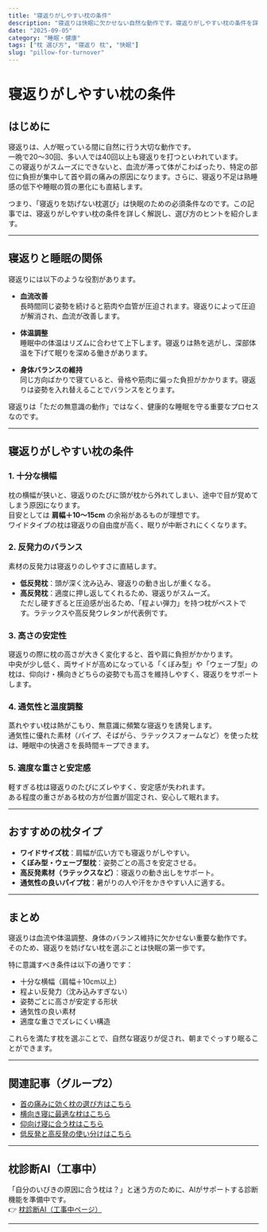 ```yaml
---
title: "寝返りがしやすい枕の条件"
description: "寝返りは快眠に欠かせない自然な動作です。寝返りがしやすい枕の条件を詳しく解説し、自分に合う枕選びのヒントを紹介します。"
date: "2025-09-05"
category: "睡眠・健康"
tags: ["枕 選び方", "寝返り 枕", "快眠"]
slug: "pillow-for-turnover"
---
```


# 寝返りがしやすい枕の条件

## はじめに
寝返りは、人が眠っている間に自然に行う大切な動作です。  
一晩で20〜30回、多い人では40回以上も寝返りを打つといわれています。  
この寝返りがスムーズにできないと、血流が滞って体がこわばったり、特定の部位に負担が集中して首や肩の痛みの原因になります。さらに、寝返り不足は熟睡感の低下や睡眠の質の悪化にも直結します。  

つまり、「寝返りを妨げない枕選び」は快眠のための必須条件なのです。この記事では、寝返りがしやすい枕の条件を詳しく解説し、選び方のヒントを紹介します。

---

## 寝返りと睡眠の関係
寝返りには以下のような役割があります。

- **血流改善**  
  長時間同じ姿勢を続けると筋肉や血管が圧迫されます。寝返りによって圧迫が解消され、血流が改善します。  

- **体温調整**  
  睡眠中の体温はリズムに合わせて上下します。寝返りは熱を逃がし、深部体温を下げて眠りを深める働きがあります。  

- **身体バランスの維持**  
  同じ方向ばかりで寝ていると、骨格や筋肉に偏った負担がかかります。寝返りは姿勢を入れ替えることでバランスをとります。  

寝返りは「ただの無意識の動作」ではなく、健康的な睡眠を守る重要なプロセスなのです。

---

## 寝返りがしやすい枕の条件

### 1. 十分な横幅
枕の横幅が狭いと、寝返りのたびに頭が枕から外れてしまい、途中で目が覚めてしまう原因になります。  
目安としては **肩幅＋10〜15cm** の余裕があるものが理想です。  
ワイドタイプの枕は寝返りの自由度が高く、眠りが中断されにくくなります。

### 2. 反発力のバランス
素材の反発力は寝返りのしやすさに直結します。  
- **低反発枕**：頭が深く沈み込み、寝返りの動き出しが重くなる。  
- **高反発枕**：適度に押し返してくれるため、寝返りがスムーズ。  
ただし硬すぎると圧迫感が出るため、「程よい弾力」を持つ枕がベストです。ラテックスや高反発ウレタンが代表例です。  

### 3. 高さの安定性
寝返りの際に枕の高さが大きく変化すると、首や肩に負担がかかります。  
中央が少し低く、両サイドが高めになっている「くぼみ型」や「ウェーブ型」の枕は、仰向け・横向きどちらの姿勢でも高さを維持しやすく、寝返りをサポートします。

### 4. 通気性と温度調整
蒸れやすい枕は熱がこもり、無意識に頻繁な寝返りを誘発します。  
通気性に優れた素材（パイプ、そばがら、ラテックスフォームなど）を使った枕は、睡眠中の快適さを長時間キープできます。  

### 5. 適度な重さと安定感
軽すぎる枕は寝返りのたびにズレやすく、安定感が失われます。  
ある程度の重さがある枕の方が位置が固定され、安心して眠れます。  

---

## おすすめの枕タイプ
- **ワイドサイズ枕**：肩幅が広い方でも寝返りがしやすい。  
- **くぼみ型・ウェーブ型枕**：姿勢ごとの高さを安定させる。  
- **高反発素材（ラテックスなど）**：寝返りの動き出しをサポート。  
- **通気性の良いパイプ枕**：暑がりの人や汗をかきやすい人に適する。  

---

## まとめ
寝返りは血流や体温調整、身体のバランス維持に欠かせない重要な動作です。  
そのため、寝返りを妨げない枕を選ぶことは快眠の第一歩です。  

特に意識すべき条件は以下の通りです：  
- 十分な横幅（肩幅＋10cm以上）  
- 程よい反発力（沈み込みすぎない）  
- 姿勢ごとに高さが安定する形状  
- 通気性の良い素材  
- 適度な重さでズレにくい構造  

これらを満たす枕を選ぶことで、自然な寝返りが促され、朝までぐっすり眠ることができます。

---

## 関連記事（グループ2）
- [首の痛みに効く枕の選び方はこちら](/articles/sleep-health/pillow/group2/pillow-for-neck-pain)
- [横向き寝に最適な枕はこちら](/articles/sleep-health/pillow/group2/pillow-for-side-sleepers)
- [仰向け寝に合う枕はこちら](/articles/sleep-health/pillow/group2/pillow-for-back-sleepers)
- [低反発と高反発の使い分けはこちら](/articles/sleep-health/pillow/group2/low-high-rebound-pillow)

---

## 枕診断AI（工事中）
「自分のいびきの原因に合う枕は？」と迷う方のために、AIがサポートする診断機能を準備中です。  
👉 [枕診断AI（工事中ページ）](/pillow/diagnosis)

---
